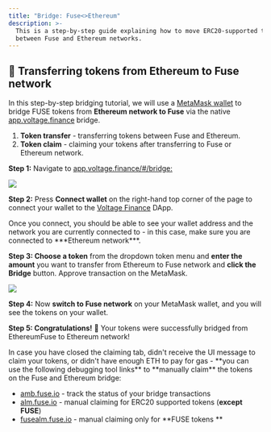 ```yaml
---
title: "Bridge: Fuse<>Ethereum"
description: >-
  This is a step-by-step guide explaining how to move ERC20-supported tokens
  between Fuse and Ethereum networks.
---
```


## 🌉 Transferring tokens from Ethereum to Fuse network

In this step-by-step bridging tutorial, we will use a [MetaMask wallet](https://metamask.io/download/) to bridge FUSE tokens from **Ethereum network to Fuse** via the native [app.voltage.finance](https://app.voltage.finance/#/bridge) bridge.

<Admonition type="info" title="Bridging funds between Fuse and Ethereum networks is a 2-step process:">

1. **Token transfer** - transferring tokens between Fuse and Ethereum.
2. **Token claim** - claiming your tokens after transferring to Fuse or Ethereum network.

</Admonition>

**Step 1:** Navigate to [app.voltage.finance/#/bridge:](https://app.voltage.finance/#/bridge)

![](/img/Pasted_Image_21_05_2023__13_56.jpg)

**Step 2:** Press **Connect wallet** on the right-hand top corner of the page to connect your wallet to the [Voltage Finance](https://app.voltage.finance/) DApp.

<Admonition type="info" title="Note">
  Once you connect, you should be able to see your wallet address and the
  network you are currently connected to - in this case, make sure you are
  connected to ***Ethereum network***.
</Admonition>

**Step 3: Choose a token** from the dropdown token menu and **enter the amount** you want to transfer from Ethereum to Fuse network and **click the Bridge** button. Approve transaction on the MetaMask.

![](/img/Pasted_Image_21_05_2023__14_03.jpg)

**Step 4:** Now **switch to Fuse network** on your MetaMask wallet, and you will see the tokens on your wallet.

**Step 5: Congratulations!** 🎉 Your tokens were successfully bridged from EthereumFuse to Ethereum network!

<Admonition type="info" title="🛠 AMB bridge tools for manual token claiming: ">
  In case you have closed the claiming tab, didn't receive the UI message to claim your tokens, or didn't have enough ETH to pay for gas - **you can use the following debugging tool links** to **manually claim** the tokens on the Fuse and Ethereum bridge:

- [amb.fuse.io](https://amb.fuse.io) - track the status of your bridge transactions
- [alm.fuse.io](https://alm.fuse.io) - manual claiming for ERC20 supported tokens (**except FUSE**)
- [fusealm.fuse.io](https://fusealm.fuse.io/) - manual claiming only for \*\*FUSE tokens \*\*

</Admonition>
